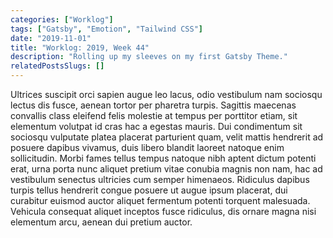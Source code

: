 ```yaml
---
categories: ["Worklog"]
tags: ["Gatsby", "Emotion", "Tailwind CSS"]
date: "2019-11-01"
title: "Worklog: 2019, Week 44"
description: "Rolling up my sleeves on my first Gatsby Theme."
relatedPostsSlugs: []
---
```


Ultrices suscipit orci sapien augue leo lacus, odio vestibulum nam sociosqu lectus dis fusce, aenean tortor per pharetra turpis. Sagittis maecenas convallis class eleifend felis molestie at tempus per porttitor etiam, sit elementum volutpat id cras hac a egestas mauris. Dui condimentum sit sociosqu vulputate platea placerat parturient quam, velit mattis hendrerit ad posuere dapibus vivamus, duis libero blandit laoreet natoque enim sollicitudin. Morbi fames tellus tempus natoque nibh aptent dictum potenti erat, urna porta nunc aliquet pretium vitae conubia magnis non nam, hac ad vestibulum senectus ultricies cum semper himenaeos. Ridiculus dapibus turpis tellus hendrerit congue posuere ut augue ipsum placerat, dui curabitur euismod auctor aliquet fermentum potenti torquent malesuada. Vehicula consequat aliquet inceptos fusce ridiculus, dis ornare magna nisi elementum arcu, aenean dui pretium auctor.
